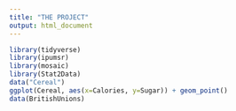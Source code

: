 ```yaml
---
title: "THE PROJECT"
output: html_document
---
```


```r
library(tidyverse)
library(ipumsr)
library(mosaic)
library(Stat2Data)
data("Cereal")
ggplot(Cereal, aes(x=Calories, y=Sugar)) + geom_point()
data(BritishUnions)


```

